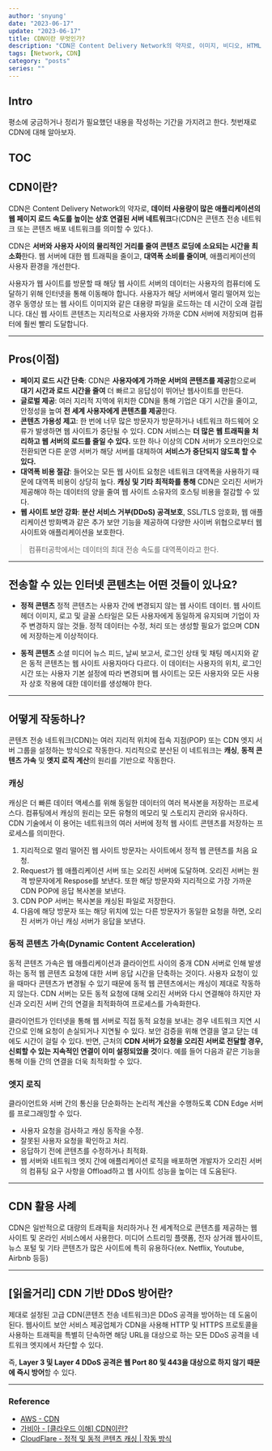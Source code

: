 ---
author: 'snyung'
date: "2023-06-17"
update: "2023-06-17"
title: CDN이란 무엇인가?
description: "CDN은 Content Delivery Network의 약자로, 이미지, 비디오, HTML 파일, JavaScript 및 CSS 파일과 같은 웹 콘텐츠를 위치에 따라 사용자에게 전달하기 위해 지리적으로 분산된 서버 네트워크입니다."
tags: [Network, CDN]
category: "posts"
series: ""
---

## Intro

평소에 궁금하거나 정리가 필요했던 내용을 작성하는 기간을 가지려고 한다. 첫번재로 CDN에 대해 알아보자.

## TOC

## CDN이란?

CDN은 Content Delivery Network의 약자로, **데이터 사용량이 많은 애플리케이션의 웹 페이지 로드 속도를 높이는 상호 연결된 서버 네트워크**다(CDN은 콘텐츠 전송 네트워크 또는 콘텐츠 배포 네트워크를 의미할 수 있다.). 

CDN은 **서버와 사용자 사이의 물리적인 거리를 줄여 콘텐츠 로딩에 소요되는 시간을 최소화**한다. 웹 서버에 대한 웹 트래픽을 줄이고, **대역폭 소비를 줄이며**, 애플리케이션의 사용자 환경을 개선한다.

사용자가 웹 사이트를 방문할 때 해당 웹 사이트 서버의 데이터는 사용자의 컴퓨터에 도달하기 위해 인터넷을 통해 이동해야 합니다. 사용자가 해당 서버에서 멀리 떨어져 있는 경우 동영상 또는 웹 사이트 이미지와 같은 대용량 파일을 로드하는 데 시간이 오래 걸립니다. 대신 웹 사이트 콘텐츠는 지리적으로 사용자와 가까운 CDN 서버에 저장되며 컴퓨터에 훨씬 빨리 도달합니다.

---

## Pros(이점)

- **페이지 로드 시간 단축**: CDN은 **사용자에게 가까운 서버의 콘텐츠를 제공**함으로써 **대기 시간과 로드 시간을 줄여** 더 빠르고 응답성이 뛰어난 웹사이트를 만든다.
- **글로벌 제공**: 여러 지리적 지역에 위치한 CDN을 통해 기업은 대기 시간을 줄이고, 안정성을 높여 **전 세계 사용자에게 콘텐츠를 제공**한다.
- **콘텐츠 가용성 제고**: 한 번에 너무 많은 방문자가 방문하거나 네트워크 하드웨어 오류가 발생하면 웹 사이트가 중단될 수 있다. CDN 서비스는 **더 많은 웹 트래픽을 처리하고 웹 서버의 로드를 줄일 수 있다.** 또한 하나 이상의 CDN 서버가 오프라인으로 전환되면 다른 운영 서버가 해당 서버를 대체하여 **서비스가 중단되지 않도록 할 수 있다.**
- **대역폭 비용 절감**: 들어오는 모든 웹 사이트 요청은 네트워크 대역폭을 사용하기 때문에 대역폭 비용이 상당히 높다. **캐싱 및 기타 최적화를 통해** CDN은 오리진 서버가 제공해야 하는 데이터의 양을 줄여 웹 사이트 소유자의 호스팅 비용을 절감할 수 있다.
- **웹 사이트 보안 강화**: **분산 서비스 거부(DDoS) 공격보호**, SSL/TLS 암호화, 웹 애플리케이션 방화벽과 같은 추가 보안 기능을 제공하여 다양한 사이버 위협으로부터 웹사이트와 애플리케이션을 보호한다.

> 컴퓨터공학에서는 데이터의 최대 전송 속도를 대역폭이라고 한다.

---

## 전송할 수 있는 인터넷 콘텐츠는 어떤 것들이 있나요?

- **정적 콘텐츠**
정적 콘텐츠는 사용자 간에 변경되지 않는 웹 사이트 데이터. 웹 사이트 헤더 이미지, 로고 및 글꼴 스타일은 모든 사용자에게 동일하게 유지되며 기업이 자주 변경하지 않는 것들. 정적 데이터는 수정, 처리 또는 생성할 필요가 없으며 CDN에 저장하는게 이상적이다.

- **동적 콘텐츠**
소셜 미디어 뉴스 피드, 날씨 보고서, 로그인 상태 및 채팅 메시지와 같은 동적 콘텐츠는 웹 사이트 사용자마다 다르다. 이 데이터는 사용자의 위치, 로그인 시간 또는 사용자 기본 설정에 따라 변경되며 웹 사이트는 모든 사용자와 모든 사용자 상호 작용에 대한 데이터를 생성해야 한다.

---

## 어떻게 작동하나?

콘텐츠 전송 네트워크(CDN)는 여러 지리적 위치에 접속 지점(POP) 또는 CDN 엣지 서버 그룹을 설정하는 방식으로 작동한다. 지리적으로 분산된 이 네트워크는 **캐싱**, **동적 콘텐츠 가속** 및 **엣지 로직 계산**의 원리를 기반으로 작동한다.

### 캐싱

캐싱은 더 빠른 데이터 액세스를 위해 동일한 데이터의 여러 복사본을 저장하는 프로세스다. 컴퓨팅에서 캐싱의 원리는 모든 유형의 메모리 및 스토리지 관리와 유사하다. CDN 기술에서 이 용어는 네트워크의 여러 서버에 정적 웹 사이트 콘텐츠를 저장하는 프로세스를 의미한다.

1. 지리적으로 멀리 떨어진 웹 사이트 방문자는 사이트에서 정적 웹 콘텐츠를 처음 요청.
2. Request가 웹 애플리케이션 서버 또는 오리진 서버에 도달하며. 오리진 서버는 원격 방문자에게 Respose를 보낸다. 또한 해당 방문자와 지리적으로 가장 가까운 CDN POP에 응답 복사본을 보낸다.
3. CDN POP 서버는 복사본을 캐싱된 파일로 저장한다.
4. 다음에 해당 방문자 또는 해당 위치에 있는 다른 방문자가 동일한 요청을 하면, 오리진 서버가 아닌 캐싱 서버가 응답을 보낸다. 

### 동적 콘텐츠 가속(Dynamic Content Acceleration)

동적 콘텐츠 가속은 웹 애플리케이션과 클라이언트 사이의 중개 CDN 서버로 인해 발생하는 동적 웹 콘텐츠 요청에 대한 서버 응답 시간을 단축하는 것이다. 사용자 요청이 있을 때마다 콘텐츠가 변경될 수 있기 때문에 동적 웹 콘텐츠에서는 캐싱이 제대로 작동하지 않는다. CDN 서버는 모든 동적 요청에 대해 오리진 서버와 다시 연결해야 하지만 자신과 오리진 서버 간의 연결을 최적화하여 프로세스를 가속화한다.

클라이언트가 인터넷을 통해 웹 서버로 직접 동적 요청을 보내는 경우 네트워크 지연 시간으로 인해 요청이 손실되거나 지연될 수 있다. 보안 검증을 위해 연결을 열고 닫는 데에도 시간이 걸릴 수 있다. 반면, 근처의 **CDN 서버가 요청을 오리진 서버로 전달할 경우, 신뢰할 수 있는 지속적인 연결이 이미 설정되었을 것**이다. 예를 들어 다음과 같은 기능을 통해 이들 간의 연결을 더욱 최적화할 수 있다.

### 엣지 로직

클라이언트와 서버 간의 통신을 단순화하는 논리적 계산을 수행하도록 CDN Edge 서버를 프로그래밍할 수 있다.

- 사용자 요청을 검사하고 캐싱 동작을 수정.
- 잘못된 사용자 요청을 확인하고 처리.
- 응답하기 전에 콘텐츠를 수정하거나 최적화.
- 웹 서버와 네트워크 엣지 간에 애플리케이션 로직을 배포하면 개발자가 오리진 서버의 컴퓨팅 요구 사항을 Offload하고 웹 사이트 성능을 높이는 데 도움된다.

---

## CDN 활용 사례

CDN은 일반적으로 대량의 트래픽을 처리하거나 전 세계적으로 콘텐츠를 제공하는 웹 사이트 및 온라인 서비스에서 사용한다. 미디어 스트리밍 플랫폼, 전자 상거래 웹사이트, 뉴스 포털 및 기타 콘텐츠가 많은 사이트에 특히 유용하다(ex. Netflix, Youtube, Airbnb 등등)

---

## [읽을거리] CDN 기반 DDoS 방어란?

제대로 설정된 고급 CDN(콘텐츠 전송 네트워크)은 DDoS 공격을 방어하는 데 도움이 된다. 웹사이트 보안 서비스 제공업체가 CDN을 사용해 HTTP 및 HTTPS 프로토콜을 사용하는 트래픽을 특별히 단속하면 해당 URL을 대상으로 하는 모든 DDoS 공격을 네트워크 엣지에서 차단할 수 있다. 

즉, **Layer 3 및 Layer 4 DDoS 공격은 웹 Port 80 및 443을 대상으로 하지 않기 때문에 즉시 방어**할 수 있다. 

---

### Reference

- [AWS - CDN](https://aws.amazon.com/ko/what-is/cdn/)
- [가비아 - [클라우드 이해] CDN이란?](https://library.gabia.com/contents/infrahosting/8985/)
- [CloudFlare - 정적 및 동적 콘텐츠 캐싱 | 작동 방식
](https://www.cloudflare.com/ko-kr/learning/cdn/caching-static-and-dynamic-content/)